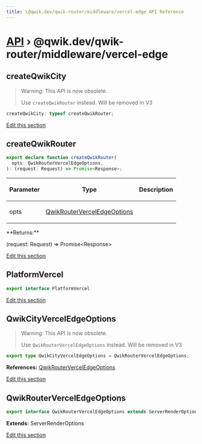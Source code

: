 ```yaml
---
title: \@qwik.dev/qwik-router/middleware/vercel-edge API Reference
---
```


# [API](/api) &rsaquo; @qwik.dev/qwik-router/middleware/vercel-edge

## createQwikCity

> Warning: This API is now obsolete.
>
> Use `createQwikRouter` instead. Will be removed in V3

```typescript
createQwikCity: typeof createQwikRouter;
```

[Edit this section](https://github.com/QwikDev/qwik/tree/main/packages/qwik-router/src/middleware/vercel-edge/index.ts)

## createQwikRouter

```typescript
export declare function createQwikRouter(
  opts: QwikRouterVercelEdgeOptions,
): (request: Request) => Promise<Response>;
```

<table><thead><tr><th>

Parameter

</th><th>

Type

</th><th>

Description

</th></tr></thead>
<tbody><tr><td>

opts

</td><td>

[QwikRouterVercelEdgeOptions](#qwikrouterverceledgeoptions)

</td><td>

</td></tr>
</tbody></table>
**Returns:**

(request: Request) =&gt; Promise&lt;Response&gt;

[Edit this section](https://github.com/QwikDev/qwik/tree/main/packages/qwik-router/src/middleware/vercel-edge/index.ts)

## PlatformVercel

```typescript
export interface PlatformVercel
```

[Edit this section](https://github.com/QwikDev/qwik/tree/main/packages/qwik-router/src/middleware/vercel-edge/index.ts)

## QwikCityVercelEdgeOptions

> Warning: This API is now obsolete.
>
> Use `QwikRouterVercelEdgeOptions` instead. Will be removed in V3

```typescript
export type QwikCityVercelEdgeOptions = QwikRouterVercelEdgeOptions;
```

**References:** [QwikRouterVercelEdgeOptions](#qwikrouterverceledgeoptions)

[Edit this section](https://github.com/QwikDev/qwik/tree/main/packages/qwik-router/src/middleware/vercel-edge/index.ts)

## QwikRouterVercelEdgeOptions

```typescript
export interface QwikRouterVercelEdgeOptions extends ServerRenderOptions
```

**Extends:** ServerRenderOptions

[Edit this section](https://github.com/QwikDev/qwik/tree/main/packages/qwik-router/src/middleware/vercel-edge/index.ts)
